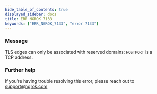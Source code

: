 ```yaml
---
hide_table_of_contents: true
displayed_sidebar: docs
title: ERR_NGROK_7133
keywords: ["ERR_NGROK_7133", "error 7133"]
---
```


### Message

TLS edges can only be associated with reserved domains: `HOSTPORT` is a TCP address.

### Further help

If you're having trouble resolving this error, please reach out to [support@ngrok.com](mailto:support@ngrok.com?subject=Help%20with%20ERR_NGROK_7133)
